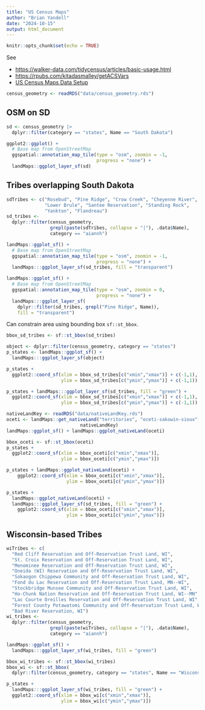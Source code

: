 ```yaml
---
title: "US Census Maps"
author: "Brian Yandell"
date: "2024-10-15"
output: html_document
---
```


```r
knitr::opts_chunk$set(echo = TRUE)
```

See 

- <https://walker-data.com/tidycensus/articles/basic-usage.html>
- <https://rpubs.com/kitadasmalley/getACSVars>
- [US Census Maps Data Setup]([censusSetup.Rmd](https://github.com/byandell-Tribal/landMaps/blob/main/censusSetup.Rmd)
)

```r
census_geometry <- readRDS("data/census_geometry.rds")
```

## OSM on SD

```r
sd <- census_geometry |>
  dplyr::filter(category == "states", Name == "South Dakota")
```


```r
ggplot2::ggplot() +
  # Base map from OpenStreetMap
  ggspatial::annotation_map_tile(type = "osm", zoomin = -1,
                                 progress = "none") +
  landMaps::ggplot_layer_sf(sd)
```

## Tribes overlapping South Dakota

```r
sdTribes <- c("Rosebud", "Pine Ridge", "Crow Creek", "Cheyenne River",
              "Lower Brule", "Santee Reservation", "Standing Rock",
              "Yankton", "Flandreau")
sd_tribes <- 
  dplyr::filter(census_geometry,
                grepl(paste(sdTribes, collapse = "|"), .data$Name),
                category == "aiannh")
```

```r
landMaps::ggplot_sf() +
  # Base map from OpenStreetMap
  ggspatial::annotation_map_tile(type = "osm", zoomin = -1,
                                 progress = "none") +
  landMaps:::ggplot_layer_sf(sd_tribes, fill = "transparent")
```

```r
landMaps::ggplot_sf() +
  # Base map from OpenStreetMap
  ggspatial::annotation_map_tile(type = "osm", zoomin = 0,
                                 progress = "none") +
  landMaps:::ggplot_layer_sf(
    dplyr::filter(sd_tribes, grepl("Pine Ridge", Name)),
    fill = "transparent")
```

Can constrain area using bounding box `sf::st_bbox`.

```r
bbox_sd_tribes <- sf::st_bbox(sd_tribes)
```

```r
object <- dplyr::filter(census_geometry, category == "states")
p_states <- landMaps::ggplot_sf() +
  landMaps:::ggplot_layer_sf(object)
```

```r
p_states +
  ggplot2::coord_sf(xlim = bbox_sd_tribes[c("xmin","xmax")] + c(-1,1),
                    ylim = bbox_sd_tribes[c("ymin","ymax")] + c(-1,1))
```

```r
p_states + landMaps:::ggplot_layer_sf(sd_tribes, fill = "green") +
  ggplot2::coord_sf(xlim = bbox_sd_tribes[c("xmin","xmax")] + c(-1,1),
                    ylim = bbox_sd_tribes[c("ymin","ymax")] + c(-1,1))
```


```r
nativeLandKey <- readRDS("data/nativeLandKey.rds")
oceti <- landMaps::get_nativeLand("territories", "oceti-sakowin-sioux",
                           nativeLandKey)
landMaps::ggplot_sf() + landMaps::ggplot_nativeLand(oceti)
```

```r
bbox_oceti <- sf::st_bbox(oceti)
p_states +
  ggplot2::coord_sf(xlim = bbox_oceti[c("xmin","xmax")],
                    ylim = bbox_oceti[c("ymin","ymax")])
```

```r
p_states + landMaps::ggplot_nativeLand(oceti) +
    ggplot2::coord_sf(xlim = bbox_oceti[c("xmin","xmax")],
                      ylim = bbox_oceti[c("ymin","ymax")])
```

```r
p_states +
  landMaps::ggplot_nativeLand(oceti) +
  landMaps:::ggplot_layer_sf(sd_tribes, fill = "green") +
    ggplot2::coord_sf(xlim = bbox_oceti[c("xmin","xmax")],
                      ylim = bbox_oceti[c("ymin","ymax")])
```

## Wisconsin-based Tribes

```r
wiTribes <- c(
  "Red Cliff Reservation and Off-Reservation Trust Land, WI",
  "St. Croix Reservation and Off-Reservation Trust Land, WI",
  "Menominee Reservation and Off-Reservation Trust Land, WI",
  "Oneida (WI) Reservation and Off-Reservation Trust Land, WI",
  "Sokaogon Chippewa Community and Off-Reservation Trust Land, WI",
  "Fond du Lac Reservation and Off-Reservation Trust Land, MN--WI",
  "Stockbridge Munsee Community and Off-Reservation Trust Land, WI",
  "Ho-Chunk Nation Reservation and Off-Reservation Trust Land, WI--MN",
  "Lac Courte Oreilles Reservation and Off-Reservation Trust Land, WI",
  "Forest County Potawatomi Community and Off-Reservation Trust Land, WI",
  "Bad River Reservation, WI")
wi_tribes <- 
  dplyr::filter(census_geometry,
                grepl(paste(wiTribes, collapse = "|"), .data$Name),
                category == "aiannh")
```

```r
landMaps::ggplot_sf() +
  landMaps:::ggplot_layer_sf(wi_tribes, fill = "green")
```

```r
bbox_wi_tribes <- sf::st_bbox(wi_tribes)
bbox_wi <- sf::st_bbox(
  dplyr::filter(census_geometry, category == "states", Name == "Wisconsin"))
```

```r
p_states + 
  landMaps:::ggplot_layer_sf(wi_tribes, fill = "green") +
  ggplot2::coord_sf(xlim = bbox_wi[c("xmin","xmax")],
                    ylim = bbox_wi[c("ymin","ymax")])
```

